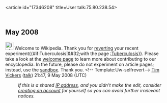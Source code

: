 <article id="17346208" title=User talk:75.80.238.54>
	<talkpage id="17346208" title="User talk:75.80.238.54">


== May 2008 ==
[[Image:Information.svg|25px]] Welcome to Wikipedia. Thank you for [[Help:Reverting|reverting]] your recent experiment{{#if:Tuberculosis|&amp;#32;with the page [[:Tuberculosis]]}}. Please take a look at the [[Wikipedia:Introduction|welcome page]] to learn more about contributing to our encyclopedia. In the future, please do not experiment on article pages; instead, use the [[Wikipedia:Sandbox|sandbox]]. Thank you. &lt;!-- Template:Uw-selfrevert--&gt; [[User:TimVickers|Tim Vickers]] ([[User talk:TimVickers|talk]]) 21:47, 9 May 2008 (UTC)
:''If this is a shared [[IP address]], and you didn't make the edit, consider [[Wikipedia:Why create an account?|creating an account]] for yourself so you can avoid further irrelevant notices.''
	</talkpage>
</article>
